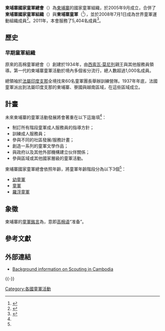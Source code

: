 {{Infobox WorldScouting
| name = 柬埔寨國家童軍總會
| image = National Association of Cambodian Scouts.png
| image-size =
| caption =
| type = 
| owner =
| age =
| headquarters =
| location =
| country = [[柬埔寨|柬埔寨]]
| coords =
| f-date = 2005年9月
| defunct =
| founders = 
| founder =
| award-for =
| members = 5,404人
| chiefscouttitle =
| chiefscout =
| chiefscouttitle2 =
| chiefscout2 =
| chiefscouttitle3 =
| chiefscout3 =
| website =
| affiliation = [[世界童軍運動組織|世界童軍運動組織]]
| next =
| prev =
}}
{{Contains Khmer text}}

'''柬埔寨國家童軍總會'''（{{Lang-km|សមាគមជាតិកាយារិទ្ធិកម្ពុជា}}）為[[柬埔寨|柬埔寨]]的國家童軍組織，於2005年9月成立，合併了'''柬埔寨國家童軍組織'''（{{Lang|en|Scout Organization of Cambodia}}）與'''柬埔寨童軍'''（{{Lang|km|ខេមរកាយារិទ្ធិកម្ពុជា}}<ref name="WOSM_application">{{cite web |url=http://scout.org/en/content/download/11027/90926/file/C0809Cambodia_e.pdf |title=Circular N° 9/2008 |publisher=World Organization of the Scout Movement |date=2008-03-31 |accessdate=2008-07-09 |deadurl=yes |archiveurl=https://web.archive.org/web/20080705154241/http://scout.org/en/content/download/11027/90926/file/C0809Cambodia_e.pdf |archivedate=2008-07-05 }}</ref>），並於2008年7月1日成為世界童軍運動組織成員<ref name="WOSM_admission">{{cite web |url=http://scout.org/en/information_events/news/2008/world_scouting_membership_rises_to_160_national_scout_organizations |title=World Scouting membership rises to 160 National Scout Organizations |publisher=World Organization of the Scout Movement |date=2008-07-01 |accessdate=2008-07-09 |deadurl=yes |archiveurl=https://web.archive.org/web/20081007223457/http://scout.org/en/information_events/news/2008/world_scouting_membership_rises_to_160_national_scout_organizations |archivedate=2008-10-07 }}</ref>。2011年，本會服務了5,404名成員<ref name="Census_2010">{{cite web|title=Triennal review: Census as at 1 December 2010|url=http://scout.org/en/content/download/22261/199900/file/Census.pdf|publisher=World Organization of the Scout Movement|accessdate=2011-01-13|deadurl=yes|archiveurl=https://www.webcitation.org/6AJxh3uLm?url=http://scout.org/en/content/download/22261/199900/file/Census.pdf|archivedate=2012年8月31日}}</ref>。

==歷史==
===早期童軍組織===
原來的高棉童軍總會（{{lang|km|អង្គការខេមរកាយារិទ្ធិ}}）創建於1934年，由[[西索瓦·莫尼列|西索瓦·莫尼列]]親王與其他服務員領導。第一代的柬埔寨童軍活動於境內多個省分流行，總人數超過1,000名成員。 

{{le|法國童軍與女童軍|Éclaireuses et Éclaireurs de France}}總領袖{{le|安德烈·勒菲弗|André Lefèvre (Scouting)}}於[[法屬印度支那|法屬印度支那]]全境找來60名童軍團長舉辦訓練營隊。1937年年底，法國童軍派出{{le|雷蒙德·史雷梅爾|Raymond Schlemmer}}到法屬印度支那的柬埔寨、寮國與越南區域，在這些區域成立{{le|法屬印度支那童軍總會聯盟|Fédération Indochinoise des Associations du Scoutisme}}。

==計畫==
未來柬埔寨的童軍活動發展將會著重在以下這幾項<ref name="WOSM_application"/>：
* 制訂所有階段童軍成人服務員的指導方針；
* 訓練成人服務員；
* 參與不同的社區發展/服務計畫；
* 創造一系列的童軍文學作品；
* 與政府以及其他外部機構建立伙伴關係；
* 參與區域或其他國家層級的童軍活動。

柬埔寨國家童軍總會依照年齡，將童軍年齡階段分為以下3個<ref name="WOSM_application"/>：
* [[幼童軍|幼童軍]]
* [[童軍_(童軍年齡階段)|童軍]]
* [[羅浮童軍|羅浮童軍]]

==象徵 ==
柬埔寨的[[童軍銘言|童軍銘言]]為{{lang|km|ត្រៀមខ្លួន}}，意即[[高棉语|高棉语]]“准备”。

==參考文獻==
{{reflist}}

==外部連結==
* [https://web.archive.org/web/20060525052515/http://www.camnet.com.kh/cambodia.daily/selected_features/scouts_honor.htm Background information on Scouting in Cambodia]

{{-}}
{{WOSM|asia}}

[[Category:各國童軍活動|Category:各國童軍活動]]